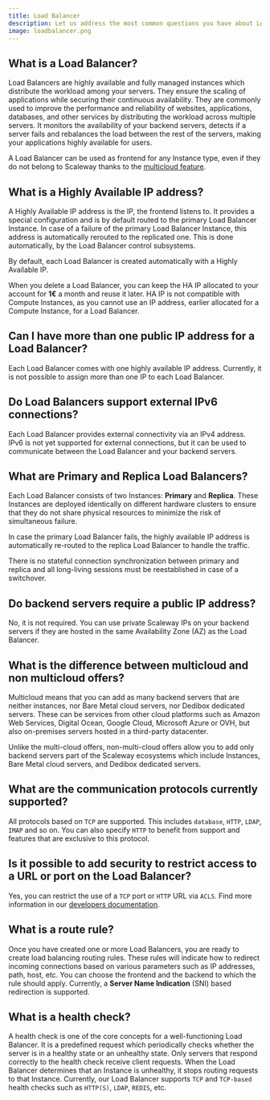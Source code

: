```yaml
---
title: Load Balancer
description: Let us address the most common questions you have about Load Balancer.
image: loadbalancer.png
---
```


## What is a Load Balancer?

Load Balancers are highly available and fully managed instances which distribute the workload among your servers. 
They ensure the scaling of applications while securing their continuous availability. They are commonly used to improve the performance and reliability of websites, applications, databases, and other services by distributing the workload across multiple servers.
It monitors the availability of your backend servers, detects if a server fails and rebalances the load between the rest of the servers, making your applications highly available for users.

A Load Balancer can be used as frontend for any Instance type, even if they do not belong to Scaleway thanks to the [multicloud feature](https://blog.scaleway.com/multicloud-load-balancer/). 

## What is a Highly Available IP address?

A Highly Available IP address is the IP,  the frontend listens to. It provides a special configuration and is by default routed to the primary Load Balancer Instance. In case of a failure of the primary Load Balancer Instance, this address is automatically rerouted to the replicated one. This is done automatically, by the Load Balancer control subsystems.

By default, each Load Balancer is created automatically with a Highly Available IP. 

When you delete a Load Balancer, you can keep the HA IP allocated to your account for **1€** a month and reuse it later. 
HA IP is not compatible with Compute Instances, as you cannot use an IP address, earlier allocated for a Compute Instance, for a Load Balancer.

## Can I have more than one public IP address for a Load Balancer?

Each Load Balancer comes with one highly available IP address. Currently, it is not possible to assign more than one IP to each Load Balancer.

## Do Load Balancers support external IPv6 connections?

Each Load Balancer provides external connectivity via an IPv4 address. 
IPv6 is not yet supported for external connections, but it can be used to communicate between the Load Balancer and your backend servers.

## What are Primary and Replica Load Balancers?

Each Load Balancer consists of two Instances: **Primary** and **Replica**. These Instances are deployed identically on different hardware clusters to ensure that they do not share physical resources to minimize the risk of simultaneous failure.

In case the primary Load Balancer fails, the highly available IP address is automatically re-routed to the replica Load Balancer to handle the traffic.

<Message type="important">
There is no stateful connection synchronization between primary and replica and all long-living sessions must be reestablished in case of a switchover.
</Message>

## Do backend servers require a public IP address?

No, it is not required. You can use private Scaleway IPs on your backend servers if they are hosted in the same Availability Zone (AZ) as the Load Balancer.

## What is the difference between multicloud and non multicloud offers?

Multicloud means that you can add as many backend servers that are neither instances, nor Bare Metal cloud servers, nor Dedibox dedicated servers.
These can be services from other cloud platforms such as Amazon Web Services, Digital Ocean, Google Cloud, Microsoft Azure or OVH, but also on-premises servers hosted in a third-party datacenter.

Unlike the multi-cloud offers, non-multi-cloud offers allow you to add only backend servers part of the Scaleway ecosystems which include Instances, Bare Metal cloud servers, and Dedibox dedicated servers.

## What are the communication protocols currently supported?

All protocols based on `TCP` are supported. This includes `database`, `HTTP`, `LDAP`, `IMAP` and so on. You can also specify `HTTP` to benefit from support and features that are exclusive to this protocol.

## Is it possible to add security to restrict access to a URL or port on the Load Balancer?

Yes, you can restrict the use of a `TCP` port or `HTTP` URL via `ACLS`. Find more information in our [developers documentation](https://developers.scaleway.com/en/products/lb/api/#post-d6a2f6.).

## What is a route rule?

Once you have created one or more Load Balancers, you are ready to create load balancing routing rules. These rules will indicate how to redirect incoming connections based on various parameters such as IP addresses, path, host, etc. You can choose the frontend and the backend to which the rule should apply. Currently, a **Server Name Indication** (SNI) based redirection is supported.

## What is a health check?

A health check is one of the core concepts for a well-functioning Load Balancer. It is a predefined request which periodically checks whether the server is in a healthy state or an unhealthy state. Only servers that respond correctly to the health check receive client requests. When the Load Balancer determines that an Instance is unhealthy, it stops routing requests to that Instance. Currently, our Load Balancer supports `TCP` and `TCP-based` health checks such as `HTTP(S)`, `LDAP`, `REDIS`, etc.
